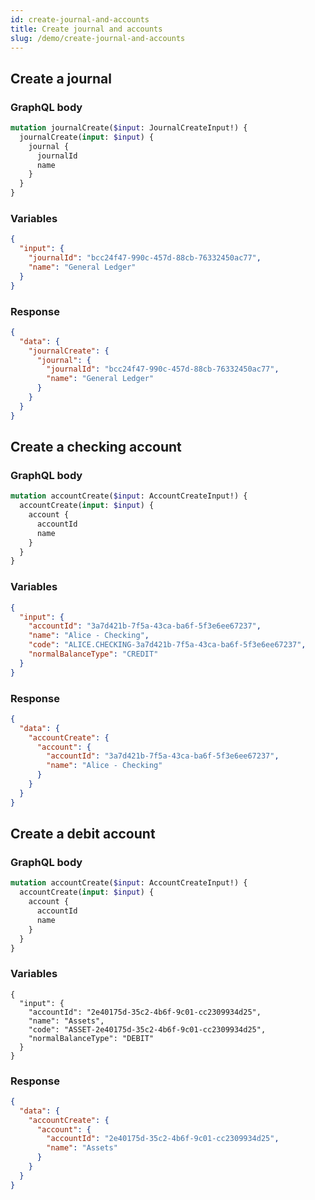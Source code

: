 ```yaml
---
id: create-journal-and-accounts
title: Create journal and accounts
slug: /demo/create-journal-and-accounts
---
```


## Create a journal
### GraphQL body
```graphql
mutation journalCreate($input: JournalCreateInput!) {
  journalCreate(input: $input) {
    journal {
      journalId
      name
    }
  }
}
```
### Variables
```json
{
  "input": {
    "journalId": "bcc24f47-990c-457d-88cb-76332450ac77",
    "name": "General Ledger"
  }
}
```

### Response

```json
{
  "data": {
    "journalCreate": {
      "journal": {
        "journalId": "bcc24f47-990c-457d-88cb-76332450ac77",
        "name": "General Ledger"
      }
    }
  }
}
```

## Create a checking account
### GraphQL body
```graphql
mutation accountCreate($input: AccountCreateInput!) {
  accountCreate(input: $input) {
    account {
      accountId
      name
    }
  }
}
```

### Variables
```json
{
  "input": {
    "accountId": "3a7d421b-7f5a-43ca-ba6f-5f3e6ee67237",
    "name": "Alice - Checking",
    "code": "ALICE.CHECKING-3a7d421b-7f5a-43ca-ba6f-5f3e6ee67237",
    "normalBalanceType": "CREDIT"
  }
}
```

### Response

```json
{
  "data": {
    "accountCreate": {
      "account": {
        "accountId": "3a7d421b-7f5a-43ca-ba6f-5f3e6ee67237",
        "name": "Alice - Checking"
      }
    }
  }
}
```

## Create a debit account
### GraphQL body
```graphql
mutation accountCreate($input: AccountCreateInput!) {
  accountCreate(input: $input) {
    account {
      accountId
      name
    }
  }
}
```

### Variables
```
{
  "input": {
    "accountId": "2e40175d-35c2-4b6f-9c01-cc2309934d25",
    "name": "Assets",
    "code": "ASSET-2e40175d-35c2-4b6f-9c01-cc2309934d25",
    "normalBalanceType": "DEBIT"
  }
}
```

### Response
```json
{
  "data": {
    "accountCreate": {
      "account": {
        "accountId": "2e40175d-35c2-4b6f-9c01-cc2309934d25",
        "name": "Assets"
      }
    }
  }
}
```
